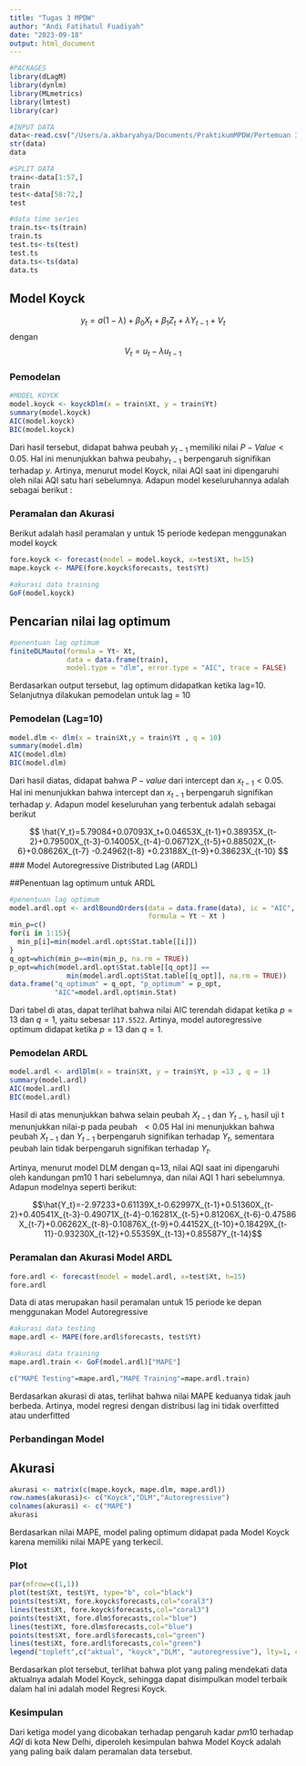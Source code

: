 ```yaml
---
title: "Tugas 3 MPDW"
author: "Andi Fatihatul Fuadiyah"
date: "2023-09-18"
output: html_document
---
```


```r
#PACKAGES
library(dLagM)
library(dynlm)
library(MLmetrics)
library(lmtest)
library(car)
```

```r
#INPUT DATA
data<-read.csv("/Users/a.akbaryahya/Documents/PraktikumMPDW/Pertemuan 3/NewDelhi_Air_quality_data.csv")
str(data)
data
```

```r
#SPLIT DATA
train<-data[1:57,]
train
test<-data[58:72,]
test
```

```r
#data time series
train.ts<-ts(train)
train.ts
test.ts<-ts(test)
test.ts
data.ts<-ts(data)
data.ts
```
## Model Koyck

$$
y_t=a(1-\lambda)+\beta_0X_t+\beta_1Z_t+\lambda Y_{t-1}+V_t
$$
dengan $$V_t=u_t-\lambda u_{t-1}$$

### Pemodelan

```r
#MODEL KOYCK
model.koyck <- koyckDlm(x = train$Xt, y = train$Yt)
summary(model.koyck)
AIC(model.koyck)
BIC(model.koyck)
```
Dari hasil tersebut, didapat bahwa peubah $y_{t-1}$ memiliki nilai $P-Value<0.05$. Hal ini menunjukkan bahwa peubah$y_{t-1}$ berpengaruh signifikan terhadap $y$. Artinya, menurut model Koyck, nilai AQI saat ini dipengaruhi oleh nilai AQI satu hari sebelumnya. Adapun model keseluruhannya adalah sebagai berikut :

### Peramalan dan Akurasi

Berikut adalah hasil peramalan y untuk 15 periode kedepan menggunakan model koyck

```r
fore.koyck <- forecast(model = model.koyck, x=test$Xt, h=15)
mape.koyck <- MAPE(fore.koyck$forecasts, test$Yt)

#akurasi data training
GoF(model.koyck)
```

## Pencarian nilai lag optimum 

```r
#penentuan lag optimum 
finiteDLMauto(formula = Yt~ Xt,
              data = data.frame(train),
              model.type = "dlm", error.type = "AIC", trace = FALSE)
```
Berdasarkan output tersebut, lag optimum didapatkan ketika lag=10. Selanjutnya dilakukan pemodelan untuk lag = 10

### Pemodelan (Lag=10)

```r
model.dlm <- dlm(x = train$Xt,y = train$Yt , q = 10)
summary(model.dlm)
AIC(model.dlm)
BIC(model.dlm)
```

Dari hasil diatas, didapat bahwa $P-value$ dari intercept dan $x_{t-1}<0.05$. Hal ini menunjukkan bahwa intercept dan $x_{t-1}$ berpengaruh signifikan terhadap $y$. Adapun model keseluruhan yang terbentuk adalah sebagai berikut

$$
\hat{Y_t}=5.79084+0.07093X_t+0.04653X_{t-1}+0.38935X_{t-2}+0.79500X_{t-3}-0.14005X_{t-4}-0.06712X_{t-5}+0.88502X_{t-6}+0.08626X_{t-7} -0.24962{t-8}
+0.23188X_{t-9}+0.38623X_{t-10}
$$
### Model Autoregressive Distributed Lag (ARDL)

##Penentuan lag optimum untuk ARDL

```r
#penentuan lag optimum
model.ardl.opt <- ardlBoundOrders(data = data.frame(data), ic = "AIC", 
                                  formula = Yt ~ Xt )
min_p=c()
for(i in 1:15){
  min_p[i]=min(model.ardl.opt$Stat.table[[i]])
}
q_opt=which(min_p==min(min_p, na.rm = TRUE))
p_opt=which(model.ardl.opt$Stat.table[[q_opt]] == 
              min(model.ardl.opt$Stat.table[[q_opt]], na.rm = TRUE))
data.frame("q_optimum" = q_opt, "p_optimum" = p_opt, 
           "AIC"=model.ardl.opt$min.Stat)
```
Dari tabel di atas, dapat terlihat bahwa nilai AIC terendah didapat ketika $p=13$ dan $q=1$, yaitu sebesar `117.5522`. Artinya, model autoregressive optimum didapat ketika $p=13$ dan $q=1$.

### Pemodelan ARDL

```r
model.ardl <- ardlDlm(x = train$Xt, y = train$Yt, p =13 , q = 1)
summary(model.ardl)
AIC(model.ardl)
BIC(model.ardl)
```
Hasil di atas menunjukkan bahwa selain peubah $X_{t-1}$ dan $Y_{t-1}$, hasil uji t menunjukkan nilai-p pada peubah $\ < 0.05$ Hal ini menunjukkan bahwa peubah $X_{t-1}$ dan $Y_{t-1}$ berpengaruh signifikan terhadap $Y_t$, sementara peubah lain tidak berpengaruh signifikan terhadap $Y_t$.

Artinya, menurut model DLM dengan q=13, nilai AQI saat ini dipengaruhi oleh kandungan pm10 1 hari sebelumnya, dan nilai AQI 1 hari sebelumnya. 
Adapun modelnya seperti berikut:

$$\hat{Y_t}=-2.97233+0.61139X_t-0.62997X_{t-1}+0.51360X_{t-2}+0.40541X_{t-3}-0.49071X_{t-4}-0.16281X_{t-5}+0.81206X_{t-6}-0.47586 X_{t-7}+0.06262X_{t-8}-0.10876X_{t-9}+0.44152X_{t-10}+0.18429X_{t-11}-0.93230X_{t-12}+0.55359X_{t-13}+0.85587Y_{t-14}$$

### Peramalan dan Akurasi Model ARDL
```r
fore.ardl <- forecast(model = model.ardl, x=test$Xt, h=15)
fore.ardl
```

Data di atas merupakan hasil peramalan untuk 15 periode ke depan menggunakan Model Autoregressive 

```r
#akurasi data testing
mape.ardl <- MAPE(fore.ardl$forecasts, test$Yt)

#akurasi data training
mape.ardl.train <- GoF(model.ardl)["MAPE"]

c("MAPE Testing"=mape.ardl,"MAPE Training"=mape.ardl.train)
```
Berdasarkan akurasi di atas, terlihat bahwa nilai MAPE keduanya tidak jauh berbeda. Artinya, model regresi dengan distribusi lag ini tidak overfitted atau underfitted

### Perbandingan Model
## Akurasi
```r
akurasi <- matrix(c(mape.koyck, mape.dlm, mape.ardl))
row.names(akurasi)<- c("Koyck","DLM","Autoregressive")
colnames(akurasi) <- c("MAPE")
akurasi
```
Berdasarkan nilai MAPE, model paling optimum didapat pada Model Koyck karena memiliki nilai MAPE yang terkecil.

### Plot

```r
par(mfrow=c(1,1))
plot(test$Xt, test$Yt, type="b", col="black")
points(test$Xt, fore.koyck$forecasts,col="coral3")
lines(test$Xt, fore.koyck$forecasts,col="coral3")
points(test$Xt, fore.dlm$forecasts,col="blue")
lines(test$Xt, fore.dlm$forecasts,col="blue")
points(test$Xt, fore.ardl$forecasts,col="green")
lines(test$Xt, fore.ardl$forecasts,col="green")
legend("topleft",c("aktual", "koyck","DLM", "autoregressive"), lty=1, col=c("black","coral3","blue","green"), cex=0.7)
```
Berdasarkan plot tersebut, terlihat bahwa plot yang paling mendekati data aktualnya adalah Model Koyck, sehingga dapat disimpulkan model terbaik dalam hal ini adalah model Regresi Koyck.

### Kesimpulan
Dari ketiga model yang dicobakan terhadap pengaruh kadar $pm10$ terhadap $AQI$ di kota New Delhi, diperoleh kesimpulan bahwa Model Koyck adalah yang paling baik dalam peramalan data tersebut.